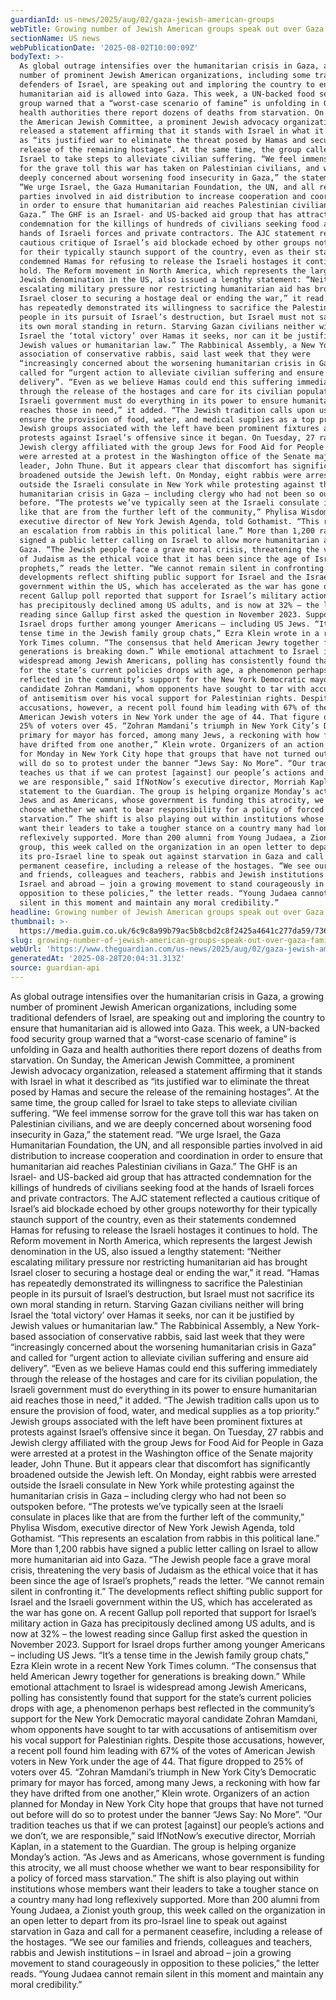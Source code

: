 ```yaml
---
guardianId: us-news/2025/aug/02/gaza-jewish-american-groups
webTitle: Growing number of Jewish American groups speak out over Gaza famine
sectionName: US news
webPublicationDate: '2025-08-02T10:00:09Z'
bodyText: >-
  As global outrage intensifies over the humanitarian crisis in Gaza, a growing
  number of prominent Jewish American organizations, including some traditional
  defenders of Israel, are speaking out and imploring the country to ensure that
  humanitarian aid is allowed into Gaza. This week, a UN-backed food security
  group warned that a “worst-case scenario of famine” is unfolding in Gaza and
  health authorities there report dozens of deaths from starvation. On Sunday,
  the American Jewish Committee, a prominent Jewish advocacy organization,
  released a statement affirming that it stands with Israel in what it described
  as “its justified war to eliminate the threat posed by Hamas and secure the
  release of the remaining hostages”. At the same time, the group called for
  Israel to take steps to alleviate civilian suffering. “We feel immense sorrow
  for the grave toll this war has taken on Palestinian civilians, and we are
  deeply concerned about worsening food insecurity in Gaza,” the statement read.
  “We urge Israel, the Gaza Humanitarian Foundation, the UN, and all responsible
  parties involved in aid distribution to increase cooperation and coordination
  in order to ensure that humanitarian aid reaches Palestinian civilians in
  Gaza.” The GHF is an Israel- and US-backed aid group that has attracted
  condemnation for the killings of hundreds of civilians seeking food at the
  hands of Israeli forces and private contractors. The AJC statement reflected a
  cautious critique of Israel’s aid blockade echoed by other groups noteworthy
  for their typically staunch support of the country, even as their statements
  condemned Hamas for refusing to release the Israeli hostages it continues to
  hold. The Reform movement in North America, which represents the largest
  Jewish denomination in the US, also issued a lengthy statement: “Neither
  escalating military pressure nor restricting humanitarian aid has brought
  Israel closer to securing a hostage deal or ending the war,” it read. “Hamas
  has repeatedly demonstrated its willingness to sacrifice the Palestinian
  people in its pursuit of Israel’s destruction, but Israel must not sacrifice
  its own moral standing in return. Starving Gazan civilians neither will bring
  Israel the ‘total victory’ over Hamas it seeks, nor can it be justified by
  Jewish values or humanitarian law.” The Rabbinical Assembly, a New York-based
  association of conservative rabbis, said last week that they were
  “increasingly concerned about the worsening humanitarian crisis in Gaza” and
  called for “urgent action to alleviate civilian suffering and ensure aid
  delivery”. “Even as we believe Hamas could end this suffering immediately
  through the release of the hostages and care for its civilian population, the
  Israeli government must do everything in its power to ensure humanitarian aid
  reaches those in need,” it added. “The Jewish tradition calls upon us to
  ensure the provision of food, water, and medical supplies as a top priority.”
  Jewish groups associated with the left have been prominent fixtures at
  protests against Israel’s offensive since it began. On Tuesday, 27 rabbis and
  Jewish clergy affiliated with the group Jews for Food Aid for People in Gaza
  were arrested at a protest in the Washington office of the Senate majority
  leader, John Thune. But it appears clear that discomfort has significantly
  broadened outside the Jewish left. On Monday, eight rabbis were arrested
  outside the Israeli consulate in New York while protesting against the
  humanitarian crisis in Gaza – including clergy who had not been so outspoken
  before. “The protests we’ve typically seen at the Israeli consulate in places
  like that are from the further left of the community,” Phylisa Wisdom,
  executive director of New York Jewish Agenda, told Gothamist. “This represents
  an escalation from rabbis in this political lane.” More than 1,200 rabbis have
  signed a public letter calling on Israel to allow more humanitarian aid into
  Gaza. “The Jewish people face a grave moral crisis, threatening the very basis
  of Judaism as the ethical voice that it has been since the age of Israel’s
  prophets,” reads the letter. “We cannot remain silent in confronting it.” The
  developments reflect shifting public support for Israel and the Israeli
  government within the US, which has accelerated as the war has gone on. A
  recent Gallup poll reported that support for Israel’s military action in Gaza
  has precipitously declined among US adults, and is now at 32% – the lowest
  reading since Gallup first asked the question in November 2023. Support for
  Israel drops further among younger Americans – including US Jews. “It’s a
  tense time in the Jewish family group chats,” Ezra Klein wrote in a recent New
  York Times column. “The consensus that held American Jewry together for
  generations is breaking down.” While emotional attachment to Israel is
  widespread among Jewish Americans, polling has consistently found that support
  for the state’s current policies drops with age, a phenomenon perhaps best
  reflected in the community’s support for the New York Democratic mayoral
  candidate Zohran Mamdani, whom opponents have sought to tar with accusations
  of antisemitism over his vocal support for Palestinian rights. Despite those
  accusations, however, a recent poll found him leading with 67% of the votes of
  American Jewish voters in New York under the age of 44. That figure dropped to
  25% of voters over 45. “Zohran Mamdani’s triumph in New York City’s Democratic
  primary for mayor has forced, among many Jews, a reckoning with how far they
  have drifted from one another,” Klein wrote. Organizers of an action planned
  for Monday in New York City hope that groups that have not turned out before
  will do so to protest under the banner “Jews Say: No More”. “Our tradition
  teaches us that if we can protest [against] our people’s actions and we don’t,
  we are responsible,” said IfNotNow’s executive director, Morriah Kaplan, in a
  statement to the Guardian. The group is helping organize Monday’s action. “As
  Jews and as Americans, whose government is funding this atrocity, we all must
  choose whether we want to bear responsibility for a policy of forced mass
  starvation.” The shift is also playing out within institutions whose members
  want their leaders to take a tougher stance on a country many had long
  reflexively supported. More than 200 alumni from Young Judaea, a Zionist youth
  group, this week called on the organization in an open letter to depart from
  its pro-Israel line to speak out against starvation in Gaza and call for a
  permanent ceasefire, including a release of the hostages. “We see our families
  and friends, colleagues and teachers, rabbis and Jewish institutions – in
  Israel and abroad – join a growing movement to stand courageously in
  opposition to these policies,” the letter reads. “Young Judaea cannot remain
  silent in this moment and maintain any moral credibility.”
headline: Growing number of Jewish American groups speak out over Gaza famine
thumbnail: >-
  https://media.guim.co.uk/6c9c8a99b79ac5b8cbd2c8f2425a4641c277da59/736_0_6829_5464/500.jpg
slug: growing-number-of-jewish-american-groups-speak-out-over-gaza-famine
webUrl: 'https://www.theguardian.com/us-news/2025/aug/02/gaza-jewish-american-groups'
generatedAt: '2025-08-28T20:04:31.313Z'
source: guardian-api
---
```

As global outrage intensifies over the humanitarian crisis in Gaza, a growing number of prominent Jewish American organizations, including some traditional defenders of Israel, are speaking out and imploring the country to ensure that humanitarian aid is allowed into Gaza. This week, a UN-backed food security group warned that a “worst-case scenario of famine” is unfolding in Gaza and health authorities there report dozens of deaths from starvation. On Sunday, the American Jewish Committee, a prominent Jewish advocacy organization, released a statement affirming that it stands with Israel in what it described as “its justified war to eliminate the threat posed by Hamas and secure the release of the remaining hostages”. At the same time, the group called for Israel to take steps to alleviate civilian suffering. “We feel immense sorrow for the grave toll this war has taken on Palestinian civilians, and we are deeply concerned about worsening food insecurity in Gaza,” the statement read. “We urge Israel, the Gaza Humanitarian Foundation, the UN, and all responsible parties involved in aid distribution to increase cooperation and coordination in order to ensure that humanitarian aid reaches Palestinian civilians in Gaza.” The GHF is an Israel- and US-backed aid group that has attracted condemnation for the killings of hundreds of civilians seeking food at the hands of Israeli forces and private contractors. The AJC statement reflected a cautious critique of Israel’s aid blockade echoed by other groups noteworthy for their typically staunch support of the country, even as their statements condemned Hamas for refusing to release the Israeli hostages it continues to hold. The Reform movement in North America, which represents the largest Jewish denomination in the US, also issued a lengthy statement: “Neither escalating military pressure nor restricting humanitarian aid has brought Israel closer to securing a hostage deal or ending the war,” it read. “Hamas has repeatedly demonstrated its willingness to sacrifice the Palestinian people in its pursuit of Israel’s destruction, but Israel must not sacrifice its own moral standing in return. Starving Gazan civilians neither will bring Israel the ‘total victory’ over Hamas it seeks, nor can it be justified by Jewish values or humanitarian law.” The Rabbinical Assembly, a New York-based association of conservative rabbis, said last week that they were “increasingly concerned about the worsening humanitarian crisis in Gaza” and called for “urgent action to alleviate civilian suffering and ensure aid delivery”. “Even as we believe Hamas could end this suffering immediately through the release of the hostages and care for its civilian population, the Israeli government must do everything in its power to ensure humanitarian aid reaches those in need,” it added. “The Jewish tradition calls upon us to ensure the provision of food, water, and medical supplies as a top priority.” Jewish groups associated with the left have been prominent fixtures at protests against Israel’s offensive since it began. On Tuesday, 27 rabbis and Jewish clergy affiliated with the group Jews for Food Aid for People in Gaza were arrested at a protest in the Washington office of the Senate majority leader, John Thune. But it appears clear that discomfort has significantly broadened outside the Jewish left. On Monday, eight rabbis were arrested outside the Israeli consulate in New York while protesting against the humanitarian crisis in Gaza – including clergy who had not been so outspoken before. “The protests we’ve typically seen at the Israeli consulate in places like that are from the further left of the community,” Phylisa Wisdom, executive director of New York Jewish Agenda, told Gothamist. “This represents an escalation from rabbis in this political lane.” More than 1,200 rabbis have signed a public letter calling on Israel to allow more humanitarian aid into Gaza. “The Jewish people face a grave moral crisis, threatening the very basis of Judaism as the ethical voice that it has been since the age of Israel’s prophets,” reads the letter. “We cannot remain silent in confronting it.” The developments reflect shifting public support for Israel and the Israeli government within the US, which has accelerated as the war has gone on. A recent Gallup poll reported that support for Israel’s military action in Gaza has precipitously declined among US adults, and is now at 32% – the lowest reading since Gallup first asked the question in November 2023. Support for Israel drops further among younger Americans – including US Jews. “It’s a tense time in the Jewish family group chats,” Ezra Klein wrote in a recent New York Times column. “The consensus that held American Jewry together for generations is breaking down.” While emotional attachment to Israel is widespread among Jewish Americans, polling has consistently found that support for the state’s current policies drops with age, a phenomenon perhaps best reflected in the community’s support for the New York Democratic mayoral candidate Zohran Mamdani, whom opponents have sought to tar with accusations of antisemitism over his vocal support for Palestinian rights. Despite those accusations, however, a recent poll found him leading with 67% of the votes of American Jewish voters in New York under the age of 44. That figure dropped to 25% of voters over 45. “Zohran Mamdani’s triumph in New York City’s Democratic primary for mayor has forced, among many Jews, a reckoning with how far they have drifted from one another,” Klein wrote. Organizers of an action planned for Monday in New York City hope that groups that have not turned out before will do so to protest under the banner “Jews Say: No More”. “Our tradition teaches us that if we can protest [against] our people’s actions and we don’t, we are responsible,” said IfNotNow’s executive director, Morriah Kaplan, in a statement to the Guardian. The group is helping organize Monday’s action. “As Jews and as Americans, whose government is funding this atrocity, we all must choose whether we want to bear responsibility for a policy of forced mass starvation.” The shift is also playing out within institutions whose members want their leaders to take a tougher stance on a country many had long reflexively supported. More than 200 alumni from Young Judaea, a Zionist youth group, this week called on the organization in an open letter to depart from its pro-Israel line to speak out against starvation in Gaza and call for a permanent ceasefire, including a release of the hostages. “We see our families and friends, colleagues and teachers, rabbis and Jewish institutions – in Israel and abroad – join a growing movement to stand courageously in opposition to these policies,” the letter reads. “Young Judaea cannot remain silent in this moment and maintain any moral credibility.”
